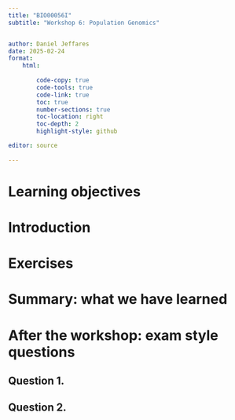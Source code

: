 ```yaml
---
title: "BIO00056I"
subtitle: "Workshop 6: Population Genomics"


author: Daniel Jeffares
date: 2025-02-24
format:
    html:
      
        code-copy: true
        code-tools: true
        code-link: true
        toc: true
        number-sections: true
        toc-location: right
        toc-depth: 2
        highlight-style: github

editor: source
    
---
```


# Learning objectives


# Introduction


# Exercises

# Summary: what we have learned

# After the workshop: exam style questions

## Question 1. 

## Question 2. 


